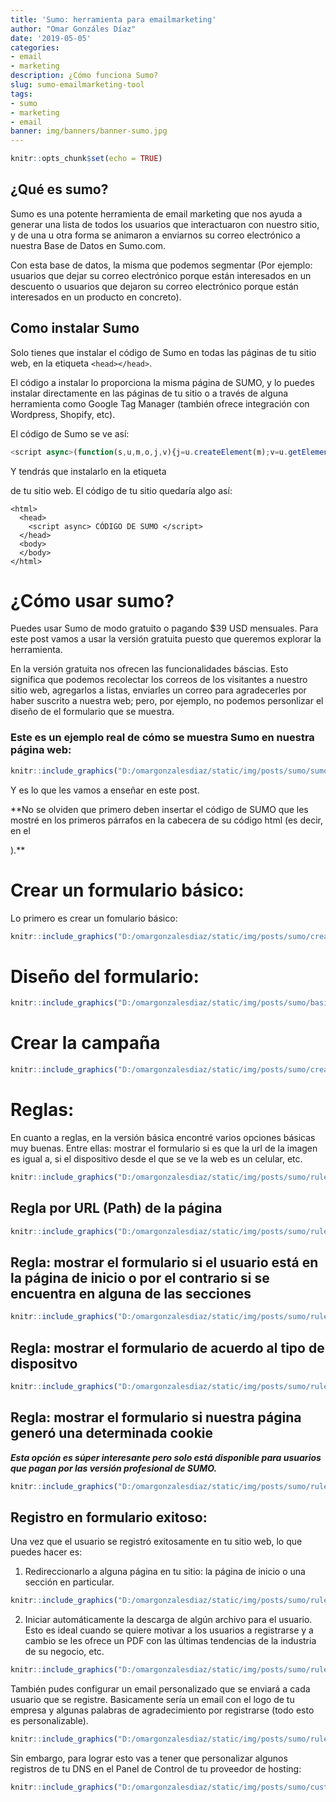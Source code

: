 ```yaml
---
title: 'Sumo: herramienta para emailmarketing'
author: "Omar Gonzáles Díaz"
date: '2019-05-05'
categories:
- email
- marketing
description: ¿Cómo funciona Sumo?
slug: sumo-emailmarketing-tool
tags:
- sumo
- marketing
- email
banner: img/banners/banner-sumo.jpg
---
```


```r
knitr::opts_chunk$set(echo = TRUE)
```

## ¿Qué es sumo?

Sumo es una potente herramienta de email marketing que nos ayuda a generar una lista de todos los usuarios que interactuaron con nuestro sitio, y de una u otra forma se animaron a enviarnos su correo electrónico a nuestra Base de Datos en Sumo.com.

Con esta base de datos, la misma que podemos segmentar (Por ejemplo: usuarios que dejar su correo electrónico porque están interesados en un descuento o usuarios que dejaron su correo electrónico porque están interesados en un producto en concreto).

## Como instalar Sumo


Solo tienes que instalar el código de Sumo en todas las páginas de tu sitio web, en la etiqueta `<head></head>`.

El código a instalar lo proporciona la misma página de SUMO, y lo puedes instalar directamente en las páginas de tu sitio o a través de alguna herramienta como Google Tag Manager (también ofrece integración con Wordpress, Shopify, etc).

El código de Sumo se ve así:


```js
<script async>(function(s,u,m,o,j,v){j=u.createElement(m);v=u.getElementsByTagName(m)[0];j.async=1;j.src=o;j.dataset.sumoSiteId='el-id-de-tu-sitio-en-sumo.com';v.parentNode.insertBefore(j,v)})(window,document,'script','//load.sumo.com/');</script>
```


Y tendrás que instalarlo en la etiqueta <head></head> de tu sitio web. El código de tu sitio quedaría algo así:


```
<html>
  <head>
    <script async> CÓDIGO DE SUMO </script>
  </head>
  <body>
  </body>
</html>
```


# ¿Cómo usar sumo?  

Puedes usar Sumo de modo gratuito o pagando $39 USD mensuales. Para este post vamos a usar la versión gratuita puesto que queremos explorar la herramienta.  


En la versión gratuita nos ofrecen las funcionalidades báscias. Esto significa que podemos recolectar los correos de los visitantes a nuestro sitio web, agregarlos a listas, enviarles un correo para agradecerles por haber suscrito a nuestra web; pero, por ejemplo, no podemos personlizar el diseño de el formulario que se muestra.  


### Este es un ejemplo real de cómo se muestra Sumo en nuestra página web:  


```r
knitr::include_graphics("D:/omargonzalesdiaz/static/img/posts/sumo/sumo_in_page.jpg")
```


Y es lo que les vamos a enseñar en este post.   

**No se olviden que primero deben insertar el código de SUMO que les mostré en los primeros párrafos en la cabecera de su código html (es decir, en el <head>).**  



# Crear un formulario básico:  

Lo primero es crear un fomulario básico:   


```r
knitr::include_graphics("D:/omargonzalesdiaz/static/img/posts/sumo/create_form.jpg")
```


# Diseño del formulario:  


```r
knitr::include_graphics("D:/omargonzalesdiaz/static/img/posts/sumo/basic_form.jpg")
```



# Crear la campaña  


```r
knitr::include_graphics("D:/omargonzalesdiaz/static/img/posts/sumo/create_campaign.jpg")
```


# Reglas:  

En cuanto a reglas, en la versión básica encontré varios opciones básicas muy buenas. Entre ellas: mostrar el formulario si es que la url de la imagen es igual a, si el dispositivo desde el que se ve la web es un celular, etc.   




```r
knitr::include_graphics("D:/omargonzalesdiaz/static/img/posts/sumo/rules_0.jpg")
```

## Regla por URL (Path) de la página  

```r
knitr::include_graphics("D:/omargonzalesdiaz/static/img/posts/sumo/rule_1.jpg")
```

## Regla: mostrar el formulario si el usuario está en la página de inicio o por el contrario si se encuentra en alguna de las secciones  

```r
knitr::include_graphics("D:/omargonzalesdiaz/static/img/posts/sumo/rule_2_PATH.jpg")
```



## Regla: mostrar el formulario de acuerdo al tipo de dispositvo  


```r
knitr::include_graphics("D:/omargonzalesdiaz/static/img/posts/sumo/rule_3_DEVICES.jpg")
```


## Regla: mostrar el formulario si nuestra página generó una determinada cookie  

***Esta opción es súper interesante pero solo está disponible para usuarios que pagan por las versión profesional de SUMO.***  


```r
knitr::include_graphics("D:/omargonzalesdiaz/static/img/posts/sumo/rule_4_OTHER_cookie_named.jpg")
```



## Registro en formulario exitoso:  

Una vez que el usuario se registró exitosamente en tu sitio web, lo que puedes hacer es:  

1. Redireccionarlo a alguna página en tu sitio: la página de inicio o una sección en particular.  

```r
knitr::include_graphics("D:/omargonzalesdiaz/static/img/posts/sumo/rule_5_SUCCESS.jpg")
```

2. Iniciar automáticamente la descarga de algún archivo para el usuario. Esto es ideal cuando se quiere motivar a los usuarios a registrarse y a cambio se les ofrece un PDF con las últimas tendencias de la industria de su negocio, etc.  


```r
knitr::include_graphics("D:/omargonzalesdiaz/static/img/posts/sumo/rule_5_SUCCESS_B.jpg")
```


También pudes configurar un email personalizado que se enviará a cada usuario que se registre. Basicamente sería un email con el logo de tu empresa y algunas palabras de agradecimiento por registrarse (todo esto es personalizable).  


```r
knitr::include_graphics("D:/omargonzalesdiaz/static/img/posts/sumo/rule_5_SUCCESS_C.jpg")
```


Sin embargo, para lograr esto vas a tener que personalizar algunos registros de tu DNS en el Panel de Control de tu proveedor de hosting:  


```r
knitr::include_graphics("D:/omargonzalesdiaz/static/img/posts/sumo/custom_email_address.jpg")
```
